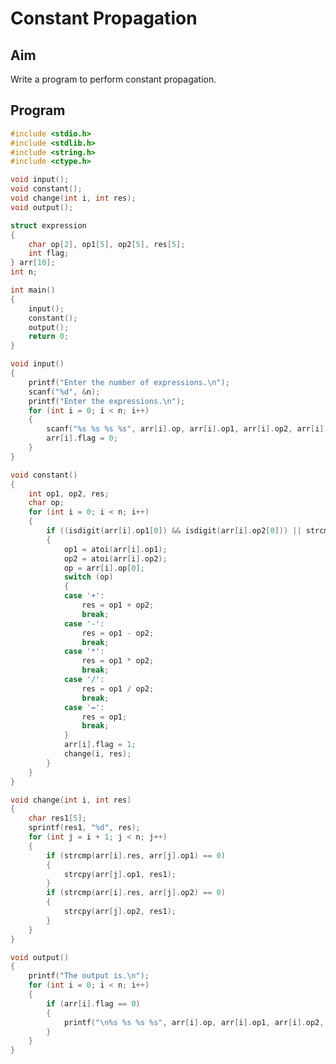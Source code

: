 # Constant Propagation

## Aim

Write a program to perform constant propagation.

## Program

```c showLineNumbers copy
#include <stdio.h>
#include <stdlib.h>
#include <string.h>
#include <ctype.h>

void input();
void constant();
void change(int i, int res);
void output();

struct expression
{
    char op[2], op1[5], op2[5], res[5];
    int flag;
} arr[10];
int n;

int main()
{
    input();
    constant();
    output();
    return 0;
}

void input()
{
    printf("Enter the number of expressions.\n");
    scanf("%d", &n);
    printf("Enter the expressions.\n");
    for (int i = 0; i < n; i++)
    {
        scanf("%s %s %s %s", arr[i].op, arr[i].op1, arr[i].op2, arr[i].res);
        arr[i].flag = 0;
    }
}

void constant()
{
    int op1, op2, res;
    char op;
    for (int i = 0; i < n; i++)
    {
        if ((isdigit(arr[i].op1[0]) && isdigit(arr[i].op2[0])) || strcmp(arr[i].op, "=") == 0)
        {
            op1 = atoi(arr[i].op1);
            op2 = atoi(arr[i].op2);
            op = arr[i].op[0];
            switch (op)
            {
            case '+':
                res = op1 + op2;
                break;
            case '-':
                res = op1 - op2;
                break;
            case '*':
                res = op1 * op2;
                break;
            case '/':
                res = op1 / op2;
                break;
            case '=':
                res = op1;
                break;
            }
            arr[i].flag = 1;
            change(i, res);
        }
    }
}

void change(int i, int res)
{
    char res1[5];
    sprintf(res1, "%d", res);
    for (int j = i + 1; j < n; j++)
    {
        if (strcmp(arr[i].res, arr[j].op1) == 0)
        {
            strcpy(arr[j].op1, res1);
        }
        if (strcmp(arr[i].res, arr[j].op2) == 0)
        {
            strcpy(arr[j].op2, res1);
        }
    }
}

void output()
{
    printf("The output is.\n");
    for (int i = 0; i < n; i++)
    {
        if (arr[i].flag == 0)
        {
            printf("\n%s %s %s %s", arr[i].op, arr[i].op1, arr[i].op2, arr[i].res);
        }
    }
}
```